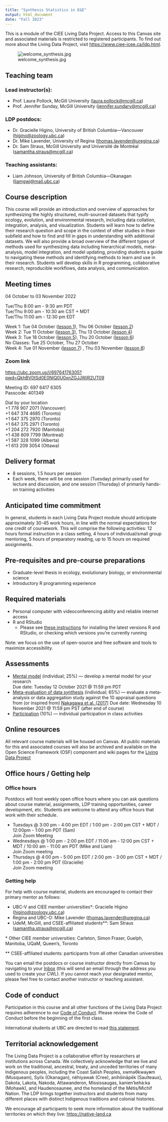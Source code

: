 ```yaml
---
title: "Synthesis Statistics in E&E"
output: html_document
date: "Fall 2023"
---
```


This is a module of the CIEE Living Data Project. Access to this Canvas site and associated materials is restricted to registered participants. To find out more about the Living Data Project, visit <https://www.ciee-icee.ca/ldp.html>.

![welcome_synthesis.jpg](https://canvas.ubc.ca/courses/97664/files/19784678/preview){alt="welcome_synthesis.jpg"}

## Teaching team

### Lead instructor(s):

-   Prof. Laura Pollock, McGill University ([laura.pollock\@mcgill.ca](mailto:laura.pollock@mcgill.ca))
-   Prof. Jennifer Sunday, McGill University ([jennifer.sundary\@mcgill.ca](mailto:jennifer.sundary@mcgill.ca))

### LDP postdocs:

-   Dr. Gracielle Higino, University of British Columbia---Vancouver ([higino\@zoology.ubc.ca](mailto:higino@zoology.ubc.ca))
-   Dr. Mike Lavender, University of Regina ([thomas.lavender\@uregina.ca](mailto:thomas.lavender@uregina.ca))
-   Dr. Sam Straus, McGill University and Université de Montréal ([samantha.straus\@mcgill.ca](mailto:samantha.straus@mcgill.ca))

### Teaching assistants:

-   Liam Johnson, University of British Columbia---Okanagan ([liamgwj\@mail.ubc.ca](mailto:liamgwj@mail.ubc.ca))

## Course description

This course will provide an introduction and overview of approaches for synthesizing the highly structured, multi-sourced datasets that typify ecology, evolution, and environmental research, including data collation, integration, analysis, and visualization. Students will learn how to define their research question and scope in the context of other studies in their subfield and how to find and fill in gaps in understanding with additional datasets. We will also provide a broad overview of the different types of methods used for synthesizing data including hierarchical models, meta-analysis, model integration, and model updating, providing students a guide to navigating these methods and identifying methods to learn and use in their research. Students will develop skills in R programming, collaborative research, reproducible workflows, data analysis, and communication.

## Meeting times

04 October to 03 November 2022

Tue/Thu 8:00 am - 9:30 am PDT\
Tue/Thu 9:00 am - 10:30 am CST + MDT\
Tue/Thu 11:00 am - 12:30 pm EDT

Week 1: Tue 04 October ([lesson 1](https://canvas.ubc.ca/courses/97664/modules/605246 "Lesson 1 (Tue 05 Oct 2021): "add short description here"")), Thu 06 October ([lesson 2](https://canvas.ubc.ca/courses/97664/modules/605247 "Lesson 2 (Thu 07 Oct 2021): "add short description here""))\
Week 2: Tue 11 October ([lesson 3](https://canvas.ubc.ca/courses/97664/modules/605248 "Lesson 3 (Tue 12 Oct 2021): "add short description here"")), Thu 13 October [(lesson 4](https://canvas.ubc.ca/courses/97664/modules/605249 "Lesson 4 (Thu 14 Oct 2021): "add short description here""))\
Week 3: Tue 18 October ([lesson 5](https://canvas.ubc.ca/courses/97664/modules/605250 "Lesson 5 (Tue 26 Oct 2021): Mixed modelling approaches to data aggregation")), Thu 20 October ([lesson 6](https://canvas.ubc.ca/courses/97664/modules/605251 "Lesson 6 (Thu 28 Oct 2021): Tutorial on mixed modelling in lme4"))\
No Classes: Tue 25 October, Thu 27 October\
Week 4: Tue 01 November ([lesson 7](https://canvas.ubc.ca/courses/97664/modules/605252 "Lesson 7 (Tue 02 Nov 2021): Performing and interpreting a meta-analysis")) , Thu 03 November ([lesson 8](https://canvas.ubc.ca/courses/97664/modules/605253 "Lesson 8 (Thu 04 Nov 2021): Tutorial on meta-analysis in metafor"))

### Zoom link

<https://ubc.zoom.us/j/69764176305?pwd=QkhBV0tSd0E0NlQ0U0xnZGJJWjR2UT09>

Meeting ID: 697 6417 6305\
Passcode: 401349

Dial by your location\
+1 778 907 2071 (Vancouver)\
+1 647 374 4685 (Toronto)\
+1 647 375 2970 (Toronto)\
+1 647 375 2971 (Toronto)\
+1 204 272 7920 (Manitoba)\
+1 438 809 7799 (Montreal)\
+1 587 328 1099 (Alberta)\
+1 613 209 3054 (Ottawa)

## Delivery format

-   8 sessions, 1.5 hours per session
-   Each week, there will be one session (Tuesday) primarily used for lecture and discussion, and one session (Thursday) of primarily hands-on training activities

## Anticipated time commitment

In general, students in each Living Data Project module should anticipate approximately 30-45 work hours, in line with the normal expectations for one credit of coursework. This will comprise the following activities: 12 hours formal instruction in a class setting, 4 hours of individual/small group mentoring, 5 hours of preparatory reading, up to 15 hours on required assignments.

## Pre-requisites and pre-course preparations

-   Graduate-level thesis in ecology, evolutionary biology, or environmental science
-   Introductory R programming experience

## Required materials

-   Personal computer with videoconferencing ability and reliable internet access
-   R and RStudio
    -   Please see [these instructions](https://canvas.ubc.ca/courses/97664/pages/instructions-for-students-r-and-rstudio "Instructions for students: R and RStudio") for installing the latest versions R and RStudio, or checking which versions you're currently running

Note: we focus on the use of open-source and free software and tools to maximize accessibility.

## Assessments

-   [Mental model](https://canvas.ubc.ca/courses/97664/assignments/1189511 "Mental model (individual assignment)") (individual; 25%) --- develop a mental model for your research\
    Due date: Tuesday 12 October 2021 \@ 11:59 pm PDT
-   [Meta-evaluation of data synthesis](https://canvas.ubc.ca/courses/97664/assignments/1189512 "Meta-evaluation of meta-analysis (individual assignment)") (individual; 65%) --- evaluate a meta-analysis or data aggregation study against the 10 appraisal questions from (or inspired from) [Nakagawa et al. (2017)](https://canvas.ubc.ca/courses/97664/files/19784705?wrap=1 "Nakagawa et al. 2017 BMC Biol.pdf") Due date: Wednesday 10 November 2021 \@ 11:59 pm PST (after end of course)
-   [Participation](https://canvas.ubc.ca/courses/97664/assignments/1189513 "Participation") (10%) --- individual participation in class activities

## Online resources

All relevant course materials will be housed on Canvas. All public materials for this and associated courses will also be archived and available on the Open Science Framework (OSF) component and wiki pages for the [Living Data Project](https://osf.io/ych3w/)

## Office hours / Getting help

### Office hours

Postdocs will host weekly open office hours where you can ask questions about course material, assignments, LDP training opportunities, career development, etc. Students are welcome to attend any office hours that work with their schedule.

-   Tuesdays \@ 3:00 pm - 4:00 pm EDT / 1:00 pm - 2:00 pm CST + MDT / 12:00pm - 1:00 pm PDT (Sam)\
    Join Zoom Meeting
-   Wednesdays \@ 1:00 pm - 2:00 pm EDT / 11:00 am - 12:00 pm CST + MDT / 10:00 am - 11:00 am PDT (Mike and Liam)\
    Join Zoom meeting\
-   Thursdays \@ 4:00 pm - 5:00 pm EDT / 2:00 pm - 3:00 pm CST + MDT / 1:00 pm - 2:00 pm PDT (Gracielle)\
    Join Zoom meeting

### Getting help

For help with course material, students are encouraged to contact their primary mentor as follows:

-   UBC-V and CIEE member universities\*: Gracielle Higino ([higino\@zoology.ubc.ca](mailto:higino@zoology.ubc.ca))
-   Regina and UBC-O: Mike Lavender ([thomas.lavender\@uregina.ca](mailto:thomas.lavender@uregina.ca))
-   UdeM, McGill, and CSEE-affiliated students\*\*: Sam Straus ([samantha.straus\@mcgill.ca](mailto:samantha.straus@mail.mcgill.ca))

\* Other CIEE member universities: Carleton, Simon Fraser, Guelph, Manitoba, UQaM, Queen's, Toronto

\*\* CSEE-affiliated students: participants from all other Canadian universities

You can email the postdocs or course instructor directly from Canvas by navigating to your [Inbox](https://canvas.ubc.ca/conversations#filter=type=inbox) (this will send an email through the address you used to create your CWL). If you cannot reach your designated mentor, please feel free to contact another instructor or teaching assistant.

## Code of conduct

Participation in this course and all other functions of the Living Data Project requires adherence to our [Code of Conduct](https://canvas.ubc.ca/courses/97664/pages/ldp-code-of-conduct "LDP Code of Conduct"). Please review the Code of Conduct before the beginning of the first class.

International students at UBC are directed to read [this statement](https://canvas.ubc.ca/courses/97664/pages/statement-for-review-by-international-students-at-ubc "Statement for review by international students at UBC").

## Territorial acknowledgement

The Living Data Project is a collaborative effort by researchers at institutions across Canada. We collectively acknowledge that we live and work on the traditional, ancestral, treaty, and unceded territories of many Indigenous peoples, including the Coast Salish Peoples, xwməθkwəy̓əm (Musqueam), Syilx (Okanagan), nêhiyawak (Cree), anihšināpēk (Saulteaux), Dakota, Lakota, Nakoda, Attawanderon, Mississaugas, kanien'kehà:ka (Mohawk), and Haudenosaunee, and the homeland of the Métis/Michif Nation. The LDP brings together instructors and students from many different places with distinct Indigenous traditions and colonial histories.

We encourage all participants to seek more information about the traditional territories on which they live: [https://native-land.ca](https://native-land.ca/)\
